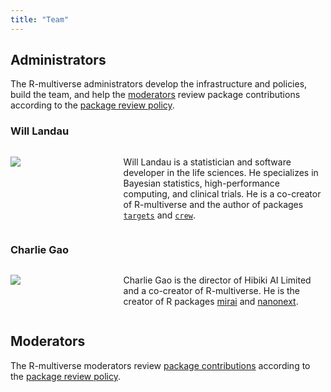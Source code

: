 ```yaml
---
title: "Team"
---
```


## Administrators

The R-multiverse administrators develop the infrastructure and policies, build the team, and help the [moderators](#moderators) review package contributions according to the [package review policy](review.qmd).

::: {.container}

::: {.row}
### Will Landau
:::: {.columns}
::: {.column width=20%}
<a href="https://github.com/wlandau" target="_blank">
  <img src="https://github.com/wlandau.png" class="img-fluid rounded-circle">
</a>
:::
::: {.column width=10%}
:::
::: {.column width=70%}
Will Landau is a statistician and software developer in the life sciences. He specializes in Bayesian statistics, high-performance computing, and clinical trials. He is a co-creator of R-multiverse and the author of packages [`targets`](https://docs.ropensci.org/targets) and [`crew`](https://wlandau.github.io/crew).
:::
::::
:::

::: {.row}
### Charlie Gao
:::: {.columns}
::: {.column width=20%}
<a href="https://github.com/shikokuchuo" target="_blank">
  <img src="https://github.com/shikokuchuo.png" class="img-fluid rounded-circle">
</a>
:::
::: {.column width=10%}
:::
::: {.column width=70%}
Charlie Gao is the director of Hibiki AI Limited and a co-creator of R-multiverse. He is the creator of R packages [mirai](https://github.com/shikokuchuo/mirai) and [nanonext](https://github.com/shikokuchuo/nanonext).
:::
::::
:::

:::

## Moderators

The R-multiverse moderators review [package contributions](contributors.qmd) according to the [package review policy](review.qmd).
